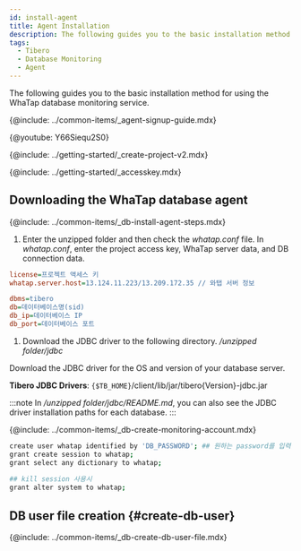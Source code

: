 ```yaml
---
id: install-agent
title: Agent Installation
description: The following guides you to the basic installation method for using the WhaTap database monitoring service.
tags:
  - Tibero
  - Database Monitoring
  - Agent
---
```



The following guides you to the basic installation method for using the WhaTap database monitoring service.

{@include: ../common-items/_agent-signup-guide.mdx}

{@youtube: Y66Siequ2S0}

{@include: ../getting-started/_create-project-v2.mdx}

{@include: ../getting-started/_accesskey.mdx}

## Downloading the WhaTap database agent

{@include: ../common-items/_db-install-agent-steps.mdx}

1.  Enter the unzipped folder and then check the _whatap.conf_ file. In _whatap.conf_, enter the project access key, WhaTap server data, and DB connection data.

```ini title='whatap.conf'
license=프로젝트 액세스 키
whatap.server.host=13.124.11.223/13.209.172.35 // 와탭 서버 정보

dbms=tibero
db=데이터베이스명(sid)
db_ip=데이터베이스 IP
db_port=데이터베이스 포트 
```

1.  Download the JDBC driver to the following directory. _/unzipped folder/jdbc_

  Download the JDBC driver for the OS and version of your database server.

**Tibero JDBC Drivers**: `{$TB_HOME}`/client/lib/jar/tibero\{Version}-jdbc.jar

:::note
In _/unzipped folder/jdbc/README.md_, you can also see the JDBC driver installation paths for each database.
:::

{@include: ../common-items/_db-create-monitoring-account.mdx}

<!-- Tibero -->

```bash showLineNumbers
create user whatap identified by 'DB_PASSWORD'; ## 원하는 password를 입력하세요.
grant create session to whatap;
grant select any dictionary to whatap;
 
## kill session 사용시
grant alter system to whatap;
```

## DB user file creation {#create-db-user}

{@include: ../common-items/_db-create-db-user-file.mdx}  
